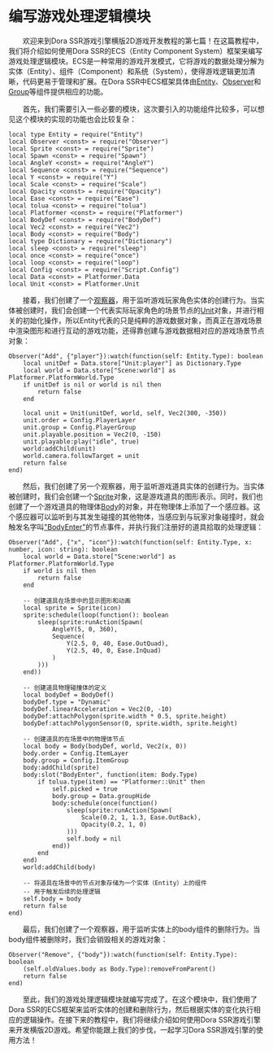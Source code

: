 
# 编写游戏处理逻辑模块

&emsp;&emsp;欢迎来到Dora SSR游戏引擎横版2D游戏开发教程的第七篇！在这篇教程中，我们将介绍如何使用Dora SSR的ECS（Entity Component System）框架来编写游戏处理逻辑模块。ECS是一种常用的游戏开发模式，它将游戏的数据处理分解为实体（Entity）、组件（Component）和系统（System），使得游戏逻辑更加清晰，代码更易于管理和扩展。在Dora SSR中ECS框架具体由[Entity](/docs/api/Class/Entity)、[Observer](/docs/api/Class/Observer)和[Group](/docs/api/Class/Group)等组件提供相应的功能。

&emsp;&emsp;首先，我们需要引入一些必要的模块，这次要引入的功能组件比较多，可以想见这个模块的实现的功能也会比较复杂：

```tl title="Script/Logic.tl"
local type Entity = require("Entity")
local Observer <const> = require("Observer")
local Sprite <const> = require("Sprite")
local Spawn <const> = require("Spawn")
local AngleY <const> = require("AngleY")
local Sequence <const> = require("Sequence")
local Y <const> = require("Y")
local Scale <const> = require("Scale")
local Opacity <const> = require("Opacity")
local Ease <const> = require("Ease")
local tolua <const> = require("tolua")
local Platformer <const> = require("Platformer")
local BodyDef <const> = require("BodyDef")
local Vec2 <const> = require("Vec2")
local Body <const> = require("Body")
local type Dictionary = require("Dictionary")
local sleep <const> = require("sleep")
local once <const> = require("once")
local loop <const> = require("loop")
local Config <const> = require("Script.Config")
local Data <const> = Platformer.Data
local Unit <const> = Platformer.Unit
```

&emsp;&emsp;接着，我们创建了一个[观察器](/docs/api/Class/Observer)，用于监听游戏玩家角色实体的创建行为。当实体被创建时，我们会创建一个代表实际玩家角色的场景节点的[Unit](/docs/api/Class/Platformer/Unit)对象，并进行相关的初始化操作，所以Entity代表的只是纯粹的游戏数据对象，而真正在游戏场景中渲染图形和进行互动的游戏功能，还得靠创建与游戏数据相对应的游戏场景节点对象：

```tl title="Script/Logic.tl"
Observer("Add", {"player"}):watch(function(self: Entity.Type): boolean
	local unitDef = Data.store["Unit:player"] as Dictionary.Type
	local world = Data.store["Scene:world"] as Platformer.PlatformWorld.Type
	if unitDef is nil or world is nil then
		return false
	end

	local unit = Unit(unitDef, world, self, Vec2(300, -350))
	unit.order = Config.PlayerLayer
	unit.group = Config.PlayerGroup
	unit.playable.position = Vec2(0, -150)
	unit.playable:play("idle", true)
	world:addChild(unit)
	world.camera.followTarget = unit
	return false
end)
```

&emsp;&emsp;然后，我们创建了另一个观察器，用于监听游戏道具实体的创建行为。当实体被创建时，我们会创建一个[Sprite](/docs/api/Class/Sprite)对象，这是游戏道具的图形表示。同时，我们也创建了一个游戏道具的物理体[Body](/docs/api/Class/Body)的对象，并在物理体上添加了一个感应器。这个感应器可以监听到与其发生碰撞的其他物体，当感应到与玩家对象碰撞时，就会触发名字叫["BodyEnter"](/docs/api/Node%20Event/Body#bodyenter)的节点事件，并执行我们注册好的道具拾取的处理逻辑：

```tl title="Script/Logic.tl"
Observer("Add", {"x", "icon"}):watch(function(self: Entity.Type, x: number, icon: string): boolean
	local world = Data.store["Scene:world"] as Platformer.PlatformWorld.Type
	if world is nil then
		return false
	end

	-- 创建道具在场景中的显示图形和动画
	local sprite = Sprite(icon)
	sprite:schedule(loop(function(): boolean
		sleep(sprite:runAction(Spawn(
			AngleY(5, 0, 360),
			Sequence(
				Y(2.5, 0, 40, Ease.OutQuad),
				Y(2.5, 40, 0, Ease.InQuad)
			)
		)))
	end))

	-- 创建道具物理碰撞体的定义
	local bodyDef = BodyDef()
	bodyDef.type = "Dynamic"
	bodyDef.linearAcceleration = Vec2(0, -10)
	bodyDef:attachPolygon(sprite.width * 0.5, sprite.height)
	bodyDef:attachPolygonSensor(0, sprite.width, sprite.height)

	-- 创建道具的在场景中的物理体节点
	local body = Body(bodyDef, world, Vec2(x, 0))
	body.order = Config.ItemLayer
	body.group = Config.ItemGroup
	body:addChild(sprite)
	body:slot("BodyEnter", function(item: Body.Type)
		if tolua.type(item) == "Platformer::Unit" then
			self.picked = true
			body.group = Data.groupHide
			body:schedule(once(function()
				sleep(sprite:runAction(Spawn(
					Scale(0.2, 1, 1.3, Ease.OutBack),
					Opacity(0.2, 1, 0)
				)))
				self.body = nil
			end))
		end
	end)
	world:addChild(body)

	-- 将道具在场景中的节点对象存储为一个实体（Entity）上的组件
	-- 用于触发后续的处理逻辑
	self.body = body
	return false
end)
```

&emsp;&emsp;最后，我们创建了一个观察器，用于监听实体上的body组件的删除行为。当body组件被删除时，我们会销毁相关的游戏对象：

```tl title="Script/Logic.tl"
Observer("Remove", {"body"}):watch(function(self: Entity.Type): boolean
	(self.oldValues.body as Body.Type):removeFromParent()
	return false
end)
```

&emsp;&emsp;至此，我们的游戏处理逻辑模块就编写完成了。在这个模块中，我们使用了Dora SSR的ECS框架来监听实体的创建和删除行为，然后根据实体的变化执行相应的逻辑操作。在接下来的教程中，我们将继续介绍如何使用Dora SSR游戏引擎来开发横版2D游戏。希望你能跟上我们的步伐，一起学习Dora SSR游戏引擎的使用方法！